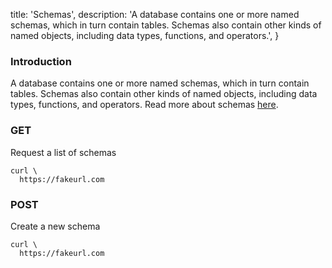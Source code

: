  title: 'Schemas',
  description:
    'A database contains one or more named schemas, which in turn contain tables. Schemas also contain other kinds of named objects, including data types, functions, and operators.',
}

### Introduction

A database contains one or more named schemas, which in turn contain tables. Schemas also contain other kinds of named objects, including data types, functions, and operators. 
Read more about schemas [here](https://www.postgresql.org/docs/current/ddl-schemas.html).


### GET

Request a list of schemas

```
curl \
  https://fakeurl.com
```

### POST

Create a new schema

```
curl \
  https://fakeurl.com
```